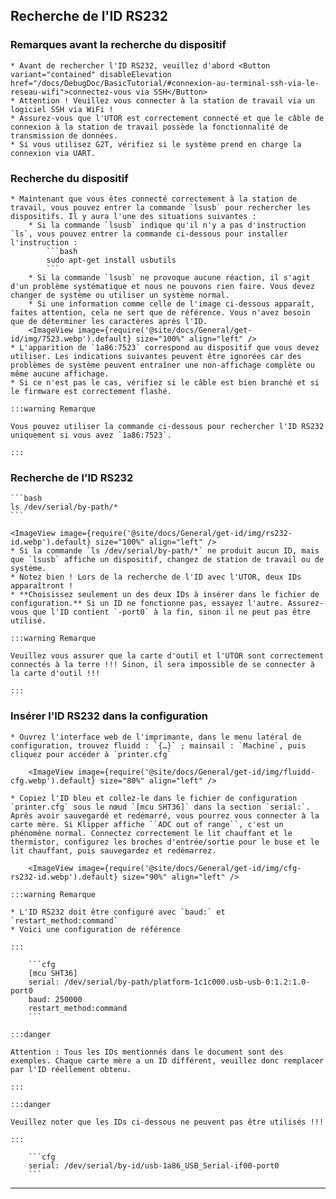 ## Recherche de l'ID RS232

### Remarques avant la recherche du dispositif

    * Avant de rechercher l'ID RS232, veuillez d'abord <Button variant="contained" disableElevation href="/docs/DebugDoc/BasicTutorial/#connexion-au-terminal-ssh-via-le-reseau-wifi">connectez-vous via SSH</Button>
    * Attention ! Veuillez vous connecter à la station de travail via un logiciel SSH via WiFi !
    * Assurez-vous que l'UTOR est correctement connecté et que le câble de connexion à la station de travail possède la fonctionnalité de transmission de données.
    * Si vous utilisez G2T, vérifiez si le système prend en charge la connexion via UART.

### Recherche du dispositif

    * Maintenant que vous êtes connecté correctement à la station de travail, vous pouvez entrer la commande `lsusb` pour rechercher les dispositifs. Il y aura l'une des situations suivantes :
        * Si la commande `lsusb` indique qu'il n'y a pas d'instruction `ls`, vous pouvez entrer la commande ci-dessous pour installer l'instruction :
            ```bash
            sudo apt-get install usbutils
            ```
        * Si la commande `lsusb` ne provoque aucune réaction, il s'agit d'un problème systématique et nous ne pouvons rien faire. Vous devez changer de système ou utiliser un système normal.
        * Si une information comme celle de l'image ci-dessous apparaît, faites attention, cela ne sert que de référence. Vous n'avez besoin que de déterminer les caractères après l'ID.
        <ImageView image={require('@site/docs/General/get-id/img/7523.webp').default} size="100%" align="left" />
    * L'apparition de `1a86:7523` correspond au dispositif que vous devez utiliser. Les indications suivantes peuvent être ignorées car des problèmes de système peuvent entraîner une non-affichage complète ou même aucune affichage.
    * Si ce n'est pas le cas, vérifiez si le câble est bien branché et si le firmware est correctement flashé.

    :::warning Remarque

    Vous pouvez utiliser la commande ci-dessous pour rechercher l'ID RS232 uniquement si vous avez `1a86:7523`.

    :::

### Recherche de l'ID RS232

    ```bash
    ls /dev/serial/by-path/*
    ```

    <ImageView image={require('@site/docs/General/get-id/img/rs232-id.webp').default} size="100%" align="left" />
    * Si la commande `ls /dev/serial/by-path/*` ne produit aucun ID, mais que `lsusb` affiche un dispositif, changez de station de travail ou de système.
    * Notez bien ! Lors de la recherche de l'ID avec l'UTOR, deux IDs apparaîtront !
    * **Choisissez seulement un des deux IDs à insérer dans le fichier de configuration.** Si un ID ne fonctionne pas, essayez l'autre. Assurez-vous que l'ID contient `-port0` à la fin, sinon il ne peut pas être utilisé.

    :::warning Remarque

    Veuillez vous assurer que la carte d'outil et l'UTOR sont correctement connectés à la terre !!! Sinon, il sera impossible de se connecter à la carte d'outil !!!

    :::

### Insérer l'ID RS232 dans la configuration

    * Ouvrez l'interface web de l'imprimante, dans le menu latéral de configuration, trouvez fluidd : `{…}` ; mainsail : `Machine`, puis cliquez pour accéder à `printer.cfg`

        <ImageView image={require('@site/docs/General/get-id/img/fluidd-cfg.webp').default} size="80%" align="left" />

    * Copiez l'ID bleu et collez-le dans le fichier de configuration `printer.cfg` sous le nœud `[mcu SHT36]` dans la section `serial:`. Après avoir sauvegardé et redémarré, vous pourrez vous connecter à la carte mère. Si Klipper affiche ``ADC out of range``, c'est un phénomène normal. Connectez correctement le lit chauffant et le thermistor, configurez les broches d'entrée/sortie pour le buse et le lit chauffant, puis sauvegardez et redémarrez.

        <ImageView image={require('@site/docs/General/get-id/img/cfg-rs232-id.webp').default} size="90%" align="left" />

    :::warning Remarque

    * L'ID RS232 doit être configuré avec `baud:` et `restart_method:command`
    * Voici une configuration de référence

    :::

        ```cfg
        [mcu SHT36]
        serial: /dev/serial/by-path/platform-1c1c000.usb-usb-0:1.2:1.0-port0
        baud: 250000
        restart_method:command
        ```

    :::danger

    Attention : Tous les IDs mentionnés dans le document sont des exemples. Chaque carte mère a un ID différent, veuillez donc remplacer par l'ID réellement obtenu.

    :::

    :::danger

    Veuillez noter que les IDs ci-dessous ne peuvent pas être utilisés !!!

    :::

        ```cfg
        serial: /dev/serial/by-id/usb-1a86_USB_Serial-if00-port0
        ```
----
